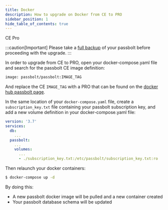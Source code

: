```yaml
---
title: Docker
description: How to upgrade on Docker from CE to PRO
sidebar_position: 1
hide_table_of_contents: true
---
```



<div style={{display: "flex", gap: "1rem"}}>
  <Chips link="https://www.passbolt.com/ce/docker" isUnderMainTitle={true}>CE</Chips>
  <Chips link="https://www.passbolt.com/pricing/pro" isUnderMainTitle={true}>Pro</Chips>
</div>

:::caution[Important]
Please take a [full backup](/docs/hosting/backup/from-docker) of your passbolt before proceeding with the upgrade.
:::

In order to upgrade from CE to PRO, open your docker-compose.yaml file and search for the passbolt CE image definition:

```bash
image: passbolt/passbolt:IMAGE_TAG
```

And replace the CE `IMAGE_TAG` with a PRO that can be found on the [docker hub passbolt page](https://hub.docker.com/r/passbolt/passbolt/tags).

In the same location of your `docker-compose.yaml` file, create a `subscription_key.txt` file containing your passbolt subscription key, and add a new volume definition in your docker-compose.yaml file:

```yaml
version: '3.7'
services:
  db:
    ...
  passbolt:
    ...
    volumes:
      ...
      - ./subscription_key.txt:/etc/passbolt/subscription_key.txt:ro
```
Then relaunch your docker containers:

```bash
$ docker-compose up -d
```
By doing this:

* A new passbolt docker image will be pulled and a new container created
* Your passbolt database schema will be updated


<InCaseOfIssues />
